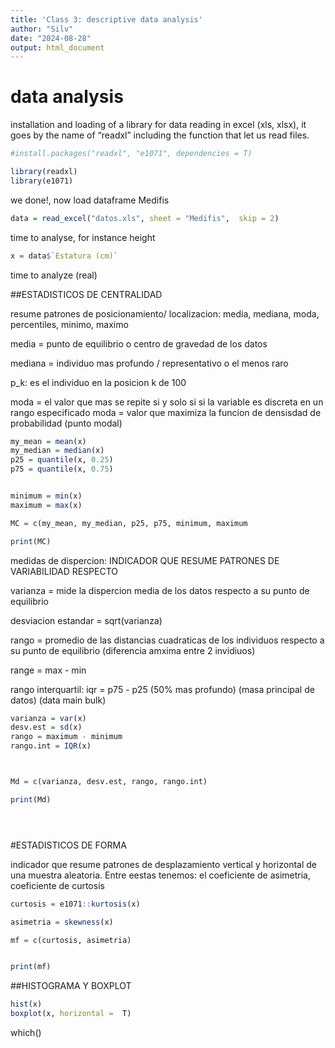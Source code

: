 ```yaml
---
title: 'Class 3: descriptive data analysis'
author: "Silv"
date: "2024-08-28"
output: html_document
---
```


# data analysis

installation and loading of a library for data reading in excel (xls, xlsx), it goes by the name of "readxl" including the function that let us  read files.


```r

#install.packages("readxl", "e1071", dependencies = T)

library(readxl)
library(e1071)

```

we done!, now load dataframe Medifis



```r

data = read_excel("datos.xls", sheet = "Medifis",  skip = 2)

```

time to analyse, for instance height

```r

x = data$`Estatura (cm)`

```

time to analyze (real)

##ESTADISTICOS DE CENTRALIDAD

resume patrones de posicionamiento/ localizacion: media, mediana, moda, percentiles, minimo, maximo




media = punto de equilibrio o centro de gravedad de los datos

mediana = individuo mas profundo / representativo o el menos raro


p_k: es el individuo  en la posicion k de 100


moda = el valor que mas se repite si y solo si si la variable es discreta en un rango especificado
moda = valor que maximiza la funcion de densisdad de probabilidad (punto modal)



```r

my_mean = mean(x)
my_median = median(x)
p25 = quantile(x, 0.25)
p75 = quantile(x, 0.75)


minimum = min(x)
maximum = max(x)

MC = c(my_mean, my_median, p25, p75, minimum, maximum

print(MC)

```

medidas de dispercion: INDICADOR QUE RESUME PATRONES DE VARIABILIDAD RESPECTO 

varianza = mide la dispercion media de los datos respecto a su punto de equilibrio 

desviacion estandar = sqrt(varianza)

rango = promedio de las distancias cuadraticas de los individuos respecto a su punto de equilibrio  (diferencia amxima entre 2 invidiuos)

range = max - min

rango interquartil: iqr = p75 - p25 (50% mas profundo) (masa principal de datos) (data main bulk)


```r


varianza = var(x)
desv.est = sd(x)
rango = maximum - minimum
rango.int = IQR(x)



Md = c(varianza, desv.est, rango, rango.int)

print(Md)





```


#ESTADISTICOS DE FORMA

indicador que resume patrones de desplazamiento vertical y horizontal de una muestra aleatoria. Entre eestas tenemos: el coeficiente de asimetria, coeficiente de curtosis


```r
curtosis = e1071::kurtosis(x)

asimetria = skewness(x)

mf = c(curtosis, asimetria)


print(mf)

```


##HISTOGRAMA Y BOXPLOT



```r
hist(x)
boxplot(x, horizontal =  T)
```

which()



